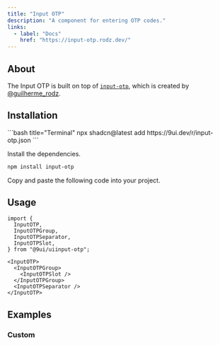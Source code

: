 ```yaml
---
title: "Input OTP"
description: "A component for entering OTP codes."
links:
  - label: "Docs"
    href: "https://input-otp.rodz.dev/"
---
```


<Preview name="input-otp-demo" />

## About

The Input OTP is built on top of [`input-otp`](https://input-otp.rodz.dev/), which is created by [@guilherme_rodz](https://x.com/guilherme_rodz).

## Installation

<Installation>
<div>
```bash title="Terminal"
npx shadcn@latest add https://9ui.dev/r/input-otp.json
```
</div>

<Steps>

<Step>Install the dependencies.</Step>

```bash title="Terminal"
npm install input-otp
```

<Step>Copy and paste the following code into your project.</Step>

<Source name="input-otp" />

</Steps>
</Installation>

## Usage

```tsx title="Imports"
import {
  InputOTP,
  InputOTPGroup,
  InputOTPSeparator,
  InputOTPSlot,
} from "@9ui/uiinput-otp";
```

```tsx title="Anatomy"
<InputOTP>
  <InputOTPGroup>
    <InputOTPSlot />
  </InputOTPGroup>
  <InputOTPSeparator />
</InputOTP>
```

## Examples

### Custom

<Preview name="input-otp-custom" />

